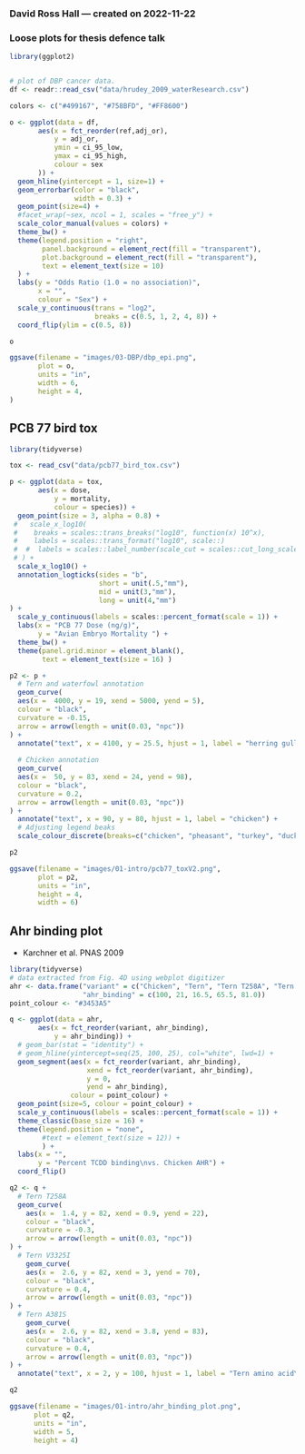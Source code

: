 ### David Ross Hall --- created on 2022-11-22

### Loose plots for thesis defence talk

```r
library(ggplot2)


# plot of DBP cancer data.
df <- readr::read_csv("data/hrudey_2009_waterResearch.csv")

colors <- c("#499167", "#758BFD", "#FF8600")

o <- ggplot(data = df,
       aes(x = fct_reorder(ref,adj_or),
           y = adj_or,
           ymin = ci_95_low,
           ymax = ci_95_high,
           colour = sex
       )) +
  geom_hline(yintercept = 1, size=1) +
  geom_errorbar(color = "black",
                width = 0.3) +
  geom_point(size=4) +
  #facet_wrap(~sex, ncol = 1, scales = "free_y") +
  scale_color_manual(values = colors) +
  theme_bw() +
  theme(legend.position = "right",
        panel.background = element_rect(fill = "transparent"),
        plot.background = element_rect(fill = "transparent"),
        text = element_text(size = 10)
  ) +
  labs(y = "Odds Ratio (1.0 = no association)",
       x = "",
       colour = "Sex") +
  scale_y_continuous(trans = "log2",
                     breaks = c(0.5, 1, 2, 4, 8)) +
  coord_flip(ylim = c(0.5, 8))

o
```

```r

ggsave(filename = "images/03-DBP/dbp_epi.png",
       plot = o,
       units = "in", 
       width = 6,
       height = 4, 
)

```

## PCB 77 bird tox
```r
library(tidyverse)

tox <- read_csv("data/pcb77_bird_tox.csv")

p <- ggplot(data = tox,
       aes(x = dose,
           y = mortality,
           colour = species)) +
  geom_point(size = 3, alpha = 0.8) +
 #   scale_x_log10(
 #    breaks = scales::trans_breaks("log10", function(x) 10^x),
 #    labels = scales::trans_format("log10", scale::)
 #  #  labels = scales::label_number(scale_cut = scales::cut_long_scale())
 # ) +
  scale_x_log10() +
  annotation_logticks(sides = "b",
                      short = unit(.5,"mm"),
                      mid = unit(3,"mm"),
                      long = unit(4,"mm")
) +
  scale_y_continuous(labels = scales::percent_format(scale = 1)) +
  labs(x = "PCB 77 Dose (ng/g)",
       y = "Avian Embryo Mortality ") +
  theme_bw() +
  theme(panel.grid.minor = element_blank(),
        text = element_text(size = 16) )

p2 <- p +
  # Tern and waterfowl annotation
  geom_curve(
  aes(x =  4000, y = 19, xend = 5000, yend = 5),
  colour = "black",
  curvature = -0.15,
  arrow = arrow(length = unit(0.03, "npc"))
) +
  annotate("text", x = 4100, y = 25.5, hjust = 1, label = "herring gull\n& duck") +
  
  # Chicken annotation
  geom_curve(
  aes(x =  50, y = 83, xend = 24, yend = 98),
  colour = "black",
  curvature = 0.2,
  arrow = arrow(length = unit(0.03, "npc"))
) +
  annotate("text", x = 90, y = 80, hjust = 1, label = "chicken") +
  # Adjusting legend beaks
  scale_colour_discrete(breaks=c("chicken", "pheasant", "turkey", "duck", "herring gull"))

p2
```

```r
ggsave(filename = "images/01-intro/pcb77_toxV2.png",
       plot = p2, 
       units = "in", 
       height = 4, 
       width = 6)
```

## Ahr binding plot

-   Karchner et al. PNAS 2009

```r
library(tidyverse)
# data extracted from Fig. 4D using webplot digitizer
ahr <- data.frame("variant" = c("Chicken", "Tern", "Tern T258A", "Tern V3251I", "Tern A381S"),
                  "ahr_binding" = c(100, 21, 16.5, 65.5, 81.0))
point_colour <- "#3453A5"

q <- ggplot(data = ahr, 
       aes(x = fct_reorder(variant, ahr_binding), 
           y = ahr_binding)) +
  # geom_bar(stat = "identity") +
  # geom_hline(yintercept=seq(25, 100, 25), col="white", lwd=1) +
  geom_segment(aes(x = fct_reorder(variant, ahr_binding), 
                   xend = fct_reorder(variant, ahr_binding),
                   y = 0, 
                   yend = ahr_binding),
               colour = point_colour) +
  geom_point(size=5, colour = point_colour) +
  scale_y_continuous(labels = scales::percent_format(scale = 1)) +
  theme_classic(base_size = 16) +
  theme(legend.position = "none",
        #text = element_text(size = 12)) +
        ) +
  labs(x = "",
       y = "Percent TCDD binding\nvs. Chicken AHR") +
  coord_flip()

q2 <- q +
  # Tern T258A
  geom_curve(
    aes(x =  1.4, y = 82, xend = 0.9, yend = 22),
    colour = "black",
    curvature = -0.3,
    arrow = arrow(length = unit(0.03, "npc"))
) +
  # Tern V3325I
    geom_curve(
    aes(x =  2.6, y = 82, xend = 3, yend = 70),
    colour = "black",
    curvature = 0.4,
    arrow = arrow(length = unit(0.03, "npc"))
) +
  # Tern A381S
    geom_curve(
    aes(x =  2.6, y = 82, xend = 3.8, yend = 83),
    colour = "black",
    curvature = 0.4,
    arrow = arrow(length = unit(0.03, "npc"))
) +
  annotate("text", x = 2, y = 100, hjust = 1, label = "Tern amino acid\nchanged to chicken\ncounterpart") 

q2
```
```r

ggsave(filename = "images/01-intro/ahr_binding_plot.png",
      plot = q2, 
      units = "in", 
      width = 5, 
      height = 4)

```
